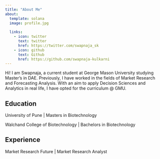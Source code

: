 ---
title: "About Me"
about:
  template: solana
  image: profile.jpg
  
  links:
    - icon: twitter
      text: twitter
      href: https://twitter.com/swapnaja_sk
    - icon: github
      text: Github
      href: https://github.com/swapnaja-kulkarni
---

Hi! I am Swapnaja, a current student at George Mason University studying Master's in DAE.
Previously, I have worked in the fields of Market Research and Forecasting Analysis.
With an aim to apply Decision Sciences and Analytics in real life, I have opted for the curriculum @ GMU.

## Education

University of Pune | Masters in Biotechnology 

Walchand College of Biotechnology | Bachelors in Biotechnology 

## Experience

Market Research Future | Market Research Analyst


